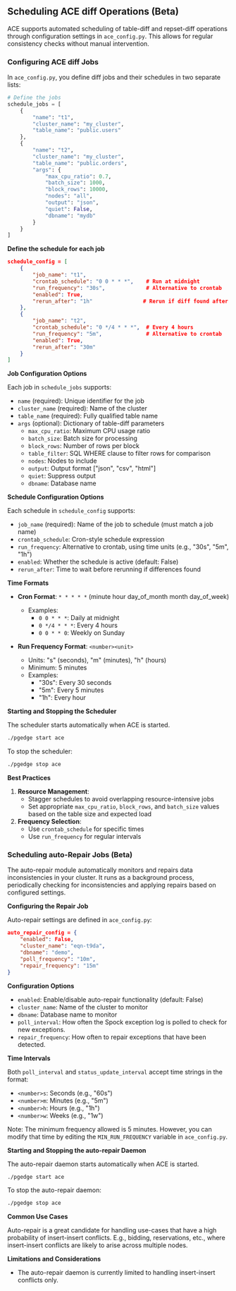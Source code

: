 
## Scheduling ACE diff Operations (Beta)

ACE supports automated scheduling of table-diff and repset-diff operations through configuration settings in `ace_config.py`. This allows for regular consistency checks without manual intervention.

### Configuring ACE diff Jobs

In `ace_config.py`, you define diff jobs and their schedules in two separate lists:

```python
# Define the jobs
schedule_jobs = [
    {
        "name": "t1",
        "cluster_name": "my_cluster",
        "table_name": "public.users"
    },
    {
        "name": "t2",
        "cluster_name": "my_cluster",
        "table_name": "public.orders",
        "args": {
            "max_cpu_ratio": 0.7,
            "batch_size": 1000,
            "block_rows": 10000,
            "nodes": "all",
            "output": "json",
            "quiet": False,
            "dbname": "mydb"
        }
    }
]
```

**Define the schedule for each job**

```json
schedule_config = [
    {
        "job_name": "t1",
        "crontab_schedule": "0 0 * * *",    # Run at midnight
        "run_frequency": "30s",             # Alternative to crontab
        "enabled": True,
        "rerun_after": "1h"                # Rerun if diff found after 1 hour
    },
    {
        "job_name": "t2",
        "crontab_schedule": "0 */4 * * *",  # Every 4 hours
        "run_frequency": "5m",              # Alternative to crontab
        "enabled": True,
        "rerun_after": "30m"
    }
]
```

**Job Configuration Options**

Each job in `schedule_jobs` supports:

- `name` (required): Unique identifier for the job
- `cluster_name` (required): Name of the cluster
- `table_name` (required): Fully qualified table name
- `args` (optional): Dictionary of table-diff parameters
  - `max_cpu_ratio`: Maximum CPU usage ratio
  - `batch_size`: Batch size for processing
  - `block_rows`: Number of rows per block
  - `table_filter`: SQL WHERE clause to filter rows for comparison
  - `nodes`: Nodes to include
  - `output`: Output format ["json", "csv", "html"]
  - `quiet`: Suppress output
  - `dbname`: Database name

**Schedule Configuration Options**

Each schedule in `schedule_config` supports:

- `job_name` (required): Name of the job to schedule (must match a job name)
- `crontab_schedule`: Cron-style schedule expression
- `run_frequency`: Alternative to crontab, using time units (e.g., "30s", "5m", "1h")
- `enabled`: Whether the schedule is active (default: False)
- `rerun_after`: Time to wait before rerunning if differences found

**Time Formats**

- **Cron Format**: `* * * * *` (minute hour day_of_month month day_of_week)
  - Examples:
    - `0 0 * * *`: Daily at midnight
    - `0 */4 * * *`: Every 4 hours
    - `0 0 * * 0`: Weekly on Sunday

- **Run Frequency Format**: `<number><unit>`
  - Units: "s" (seconds), "m" (minutes), "h" (hours)
  - Minimum: 5 minutes
  - Examples:
    - "30s": Every 30 seconds
    - "5m": Every 5 minutes
    - "1h": Every hour


**Starting and Stopping the Scheduler**

The scheduler starts automatically when ACE is started.

```bash
./pgedge start ace
```

To stop the scheduler:

```bash
./pgedge stop ace
```

**Best Practices**

1. **Resource Management**: 
   - Stagger schedules to avoid overlapping resource-intensive jobs
   - Set appropriate `max_cpu_ratio`, `block_rows`, and `batch_size` values based on the
     table size and expected load
2. **Frequency Selection**:
   - Use `crontab_schedule` for specific times
   - Use `run_frequency` for regular intervals

### Scheduling auto-Repair Jobs (Beta)

The auto-repair module automatically monitors and repairs data inconsistencies in your cluster. It runs as a background process, periodically checking for inconsistencies and applying repairs based on configured settings.

**Configuring the Repair Job**

Auto-repair settings are defined in `ace_config.py`:

```json
auto_repair_config = {
    "enabled": False,
    "cluster_name": "eqn-t9da",
    "dbname": "demo",
    "poll_frequency": "10m",
    "repair_frequency": "15m"
}
```

**Configuration Options**

- `enabled`: Enable/disable auto-repair functionality (default: False)
- `cluster_name`: Name of the cluster to monitor
- `dbname`: Database name to monitor
- `poll_interval`: How often the Spock exception log is polled to check for new exceptions.
- `repair_frequency`: How often to repair exceptions that have been detected.

**Time Intervals**

Both `poll_interval` and `status_update_interval` accept time strings in the format:
- `<number>s`: Seconds (e.g., "60s")
- `<number>m`: Minutes (e.g., "5m")
- `<number>h`: Hours (e.g., "1h")
- `<number>w`: Weeks (e.g., "1w")

Note: The minimum frequency allowed is 5 minutes. However, you can modify that time by editing the `MIN_RUN_FREQUENCY` variable in `ace_config.py`.

**Starting and Stopping the auto-repair Daemon**

The auto-repair daemon starts automatically when ACE is started.

```bash
./pgedge start ace
```

To stop the auto-repair daemon:

```bash
./pgedge stop ace
```

**Common Use Cases**

Auto-repair is a great candidate for handling use-cases that have a high probability of insert-insert conflicts.
E.g., bidding, reservations, etc., where insert-insert conflicts are likely to arise across multiple nodes.

**Limitations and Considerations**

- The auto-repair daemon is currently limited to handling insert-insert conflicts only.
